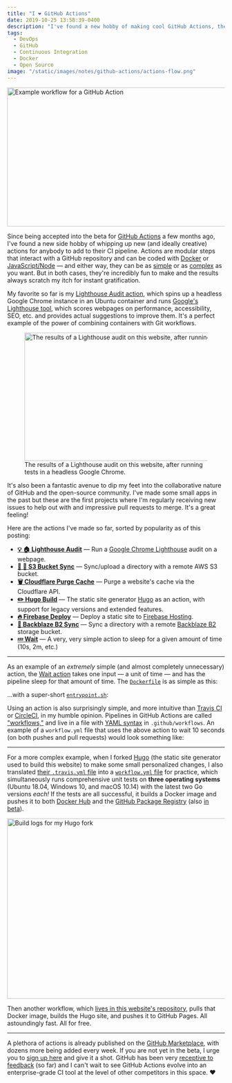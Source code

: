 ```yaml
---
title: "I ❤️ GitHub Actions"
date: 2019-10-25 13:58:39-0400
description: "I've found a new hobby of making cool GitHub Actions, the latest tool in the CI world. Here's why."
tags:
  - DevOps
  - GitHub
  - Continuous Integration
  - Docker
  - Open Source
image: "/static/images/notes/github-actions/actions-flow.png"
---
```



<Image
  src="/static/images/notes/github-actions/actions-flow.png"
  width="780"
  height="322"
  alt="Example workflow for a GitHub Action"
  priority
/>

Since being accepted into the beta for [GitHub Actions](https://github.com/features/actions) a few months ago, I've found a new side hobby of whipping up new (and ideally creative) actions for anybody to add to their CI pipeline. Actions are modular steps that interact with a GitHub repository and can be coded with [Docker](https://github.com/actions/hello-world-docker-action) or [JavaScript/Node](https://github.com/actions/hello-world-javascript-action) — and either way, they can be as [simple](https://github.com/jakejarvis/wait-action) or as [complex](https://github.com/jakejarvis/lighthouse-action) as you want. But in both cases, they're incredibly fun to make and the results always scratch my itch for instant gratification.

My favorite so far is my [Lighthouse Audit action](https://github.com/jakejarvis/lighthouse-action), which spins up a headless Google Chrome instance in an Ubuntu container and runs [Google's Lighthouse tool](https://developers.google.com/web/tools/lighthouse), which scores webpages on performance, accessibility, SEO, etc. and provides actual suggestions to improve them. It's a perfect example of the power of combining containers with Git workflows.

<figure>
  <Image
    src="/static/images/notes/github-actions/lighthouse-output.png"
    width="750"
    height="297"
    alt="The results of a Lighthouse audit on this website, after running tests in a headless Google Chrome."
  />
  <figcaption>
    The results of a Lighthouse audit on this website, after running tests in a headless Google Chrome.
  </figcaption>
</figure>

It's also been a fantastic avenue to dip my feet into the collaborative nature of GitHub and the open-source community. I've made some small apps in the past but these are the first projects where I'm regularly receiving new issues to help out with and impressive pull requests to merge. It's a great feeling!

Here are the actions I've made so far, sorted by popularity as of this posting:

- **[💡 🏠 Lighthouse Audit](https://github.com/jakejarvis/lighthouse-action)** — Run a [Google Chrome Lighthouse](https://developers.google.com/web/tools/lighthouse) audit on a webpage.
- **[🔄 🧺 S3 Bucket Sync](https://github.com/jakejarvis/s3-sync-action)** — Sync/upload a directory with a remote AWS S3 bucket.
- **[🗑️ Cloudflare Purge Cache](https://github.com/jakejarvis/cloudflare-purge-action)** — Purge a website's cache via the Cloudflare API.
- **[✏️ Hugo Build](https://github.com/jakejarvis/hugo-build-action)** — The static site generator [Hugo](https://github.com/gohugoio) as an action, with support for legacy versions and extended features.
- **[🔥 Firebase Deploy](https://github.com/jakejarvis/firebase-deploy-action)** — Deploy a static site to [Firebase Hosting](https://firebase.google.com/docs/hosting).
- **[🔄 Backblaze B2 Sync](https://github.com/jakejarvis/backblaze-b2-action)** — Sync a directory with a remote [Backblaze B2](https://www.backblaze.com/b2/cloud-storage.html) storage bucket.
- **[💤 Wait](https://github.com/jakejarvis/wait-action)** — A very, very simple action to sleep for a given amount of time (10s, 2m, etc.)

---

As an example of an _extremely_ simple (and almost completely unnecessary) action, the [Wait action](https://github.com/jakejarvis/wait-action) takes one input — a unit of time — and has the pipeline sleep for that amount of time. The [`Dockerfile`](https://github.com/jakejarvis/wait-action/blob/master/Dockerfile) is as simple as this:

<Gist id="6a0830c7c3e514980b30fdf86b4931c5" file="Dockerfile" />

...with a super-short [`entrypoint.sh`](https://github.com/jakejarvis/wait-action/blob/master/entrypoint.sh):

<Gist id="6a0830c7c3e514980b30fdf86b4931c5" file="entrypoint.sh" />

Using an action is also surprisingly simple, and more intuitive than [Travis CI](https://travis-ci.com/) or [CircleCI](https://circleci.com/), in my humble opinion. Pipelines in GitHub Actions are called ["workflows,"](https://help.github.com/en/github/automating-your-workflow-with-github-actions/configuring-a-workflow) and live in a file with [YAML syntax](https://help.github.com/en/github/automating-your-workflow-with-github-actions/workflow-syntax-for-github-actions) in `.github/workflows`. An example of a `workflow.yml` file that uses the above action to wait 10 seconds (on both pushes and pull requests) would look something like:

<Gist id="6a0830c7c3e514980b30fdf86b4931c5" file="workflow.yml" />

---

For a more complex example, when I forked [Hugo](https://github.com/gohugoio/hugo) (the static site generator used to build this website) to make some small personalized changes, I also translated [their `.travis.yml` file](https://github.com/gohugoio/hugo/blob/master/.travis.yml) into a [`workflow.yml` file](https://github.com/jakejarvis/hugo-custom/blob/master/.github/workflows/workflow.yml) for practice, which simultaneously runs comprehensive unit tests on **three operating systems** (Ubuntu 18.04, Windows 10, and macOS 10.14) with the latest two Go versions _each!_ If the tests are all successful, it builds a Docker image and pushes it to both [Docker Hub](https://hub.docker.com/r/jakejarvis/hugo-custom) and the [GitHub Package Registry](https://github.com/jakejarvis/hugo-custom/packages) (also [in beta](https://github.com/features/package-registry)).

<Image
  src="/static/images/notes/github-actions/hugo-logs.png"
  width="865"
  height="418"
  alt="Build logs for my Hugo fork"
/>

Then another workflow, which [lives in this website's repository](https://github.com/jakejarvis/jarv.is/blob/master/.github/workflows/gh-pages.yml), pulls that Docker image, builds the Hugo site, and pushes it to GitHub Pages. All astoundingly fast. All for free.

---

A plethora of actions is already published on the [GitHub Marketplace](https://github.com/marketplace?type=actions), with dozens more being added every week. If you are not yet in the beta, I urge you to [sign up here](https://github.com/features/actions) and give it a shot. GitHub has been very [receptive to feedback](https://github.community/t5/GitHub-Actions/bd-p/actions) (so far) and I can't wait to see GitHub Actions evolve into an enterprise-grade CI tool at the level of other competitors in this space. ❤️
